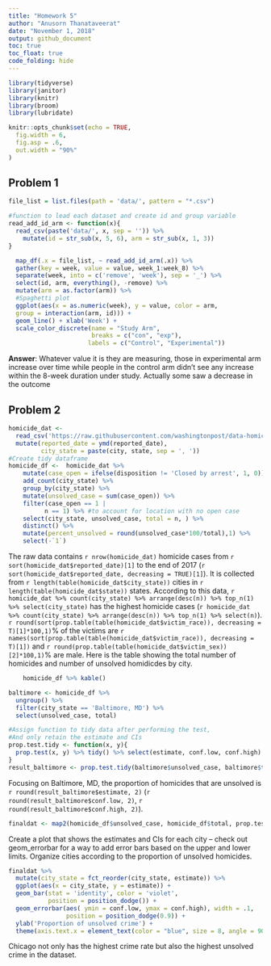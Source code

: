 ```yaml
---
title: "Homework 5"
author: "Anusorn Thanataveerat"
date: "November 1, 2018"
output: github_document
toc: true
toc_float: true
code_folding: hide
---
```


```r
library(tidyverse)
library(janitor)
library(knitr)
library(broom)
library(lubridate)

knitr::opts_chunk$set(echo = TRUE,
  fig.width = 6,
  fig.asp = .6,
  out.width = "90%"
)
```

## Problem 1

```r

file_list = list.files(path = 'data/', pattern = "*.csv")

#function to lead each dataset and create id and group variable
read_add_id_arm <- function(x){
  read_csv(paste('data/', x, sep = '')) %>% 
    mutate(id = str_sub(x, 5, 6), arm = str_sub(x, 1, 3))
}

  map_df(.x = file_list, ~ read_add_id_arm(.x)) %>% 
  gather(key = week, value = value, week_1:week_8) %>% 
  separate(week, into = c('remove', 'week'), sep = '_') %>% 
  select(id, arm, everything(), -remove) %>% 
  mutate(arm = as.factor(arm)) %>% 
  #Spaghetti plot
  ggplot(aes(x = as.numeric(week), y = value, color = arm,
  group = interaction(arm, id))) + 
  geom_line() + xlab('Week') +
  scale_color_discrete(name = "Study Arm",
                       breaks = c("con", "exp"),
                      labels = c("Control", "Experimental"))

```

**Answer**: Whatever value it is they are measuring, those in experimental arm increase over time while people in the control arm didn't see any increase within the 8-week duration under study. Actually some saw a decrease in the outcome
  
## Problem 2  
  
``` r
homicide_dat <-
  read_csv('https://raw.githubusercontent.com/washingtonpost/data-homicides/master/homicide-data.csv') %>% 
  mutate(reported_date = ymd(reported_date), 
         city_state = paste(city, state, sep = ', '))
#Create tidy dataframe  
homicide_df <-  homicide_dat %>% 
    mutate(case_open = ifelse(disposition != 'Closed by arrest', 1, 0)) %>% 
    add_count(city_state) %>% 
    group_by(city_state) %>% 
    mutate(unsolved_case = sum(case_open)) %>% 
    filter(case_open == 1 | 
          n == 1) %>% #to account for location with no open case  
    select(city_state, unsolved_case, total = n, ) %>% 
    distinct() %>% 
    mutate(percent_unsolved = round(unsolved_case*100/total),1) %>% 
    select(-`1`)
```

The raw data contains `r nrow(homicide_dat)` homicide cases from `r sort(homicide_dat$reported_date)[1]` to the end of 2017 (`r sort(homicide_dat$reported_date, decreasing = TRUE)[1]`). It is collected from `r length(table(homicide_dat$city_state))` cities in `r length(table(homicide_dat$state))` states. According to this data, `r homicide_dat %>% count(city_state) %>% arrange(desc(n)) %>% top_n(1) %>% select(city_state)` has the highest homicide cases (`r homicide_dat %>% count(city_state) %>% arrange(desc(n)) %>% top_n(1) %>% select(n)`). `r round(sort(prop.table(table(homicide_dat$victim_race)), decreasing = T)[1]*100,1)`% of the victims are `r names(sort(prop.table(table(homicide_dat$victim_race)), decreasing = T)[1])` and `r round(prop.table(table(homicide_dat$victim_sex))[2]*100,1)`% are male. Here is the table showing the total number of homicides and number of unsolved homidicdes by city.

```r
    homicide_df %>% kable()
```

```r
baltimore <- homicide_df %>% 
  ungroup() %>% 
  filter(city_state == 'Baltimore, MD') %>% 
  select(unsolved_case, total)

#Assign function to tidy data after performing the test,
#And only retain the estimate and CIs
prop.test.tidy <- function(x, y){
  prop.test(x, y) %>% tidy() %>% select(estimate, conf.low, conf.high)
}
result_baltimore <- prop.test.tidy(baltimore$unsolved_case, baltimore$total)
```

Focusing on Baltimore, MD, the proportion of homicides that are unsolved is `r round(result_baltimore$estimate, 2)` (`r round(result_baltimore$conf.low, 2)`, `r round(result_baltimore$conf.high, 2)`).

```r
finaldat <- map2(homicide_df$unsolved_case, homicide_df$total, prop.test.tidy) %>% bind_rows() %>% bind_cols(., homicide_df) %>% select(city_state, everything()) 

```

Create a plot that shows the estimates and CIs for each city – check out geom_errorbar for a way to add error bars based on the upper and lower limits. Organize cities according to the proportion of unsolved homicides.

```r
finaldat %>% 
  mutate(city_state = fct_reorder(city_state, estimate)) %>% 
  ggplot(aes(x = city_state, y = estimate)) +
  geom_bar(stat = 'identity', color = 'violet',
           position = position_dodge()) +
  geom_errorbar(aes( ymin = conf.low, ymax = conf.high), width = .1,
                position = position_dodge(0.9)) +
  ylab('Proportion of unsolved crime') +
  theme(axis.text.x = element_text(color = "blue", size = 8, angle = 90)) 
```

Chicago not only has the highest crime rate but also the highest unsolved crime in the dataset.
